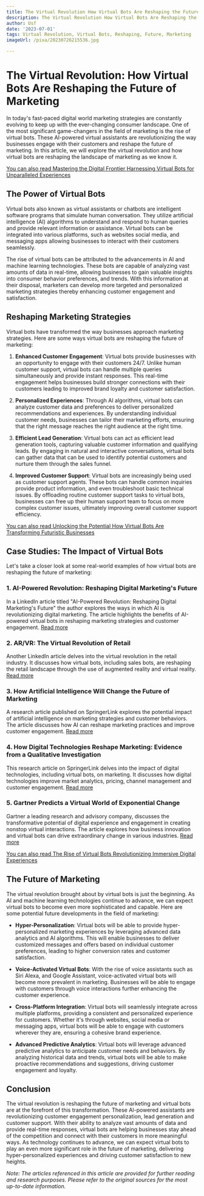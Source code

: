 ```yaml
---
title: The Virtual Revolution How Virtual Bots Are Reshaping the Future of Marketing
description: The Virtual Revolution How Virtual Bots Are Reshaping the Future of Marketing
author: Usf
date: '2023-07-01'
tags: Virtual Revolution, Virtual Bots, Reshaping, Future, Marketing
imageUrl: /pixa/20230726215536.jpg

---
```

# The  Virtual Revolution: How Virtual Bots Are Reshaping the Future of Marketing

In today's fast-paced digital world marketing  strategies are constantly evolving to keep up with the ever-changing  consumer landscape. One of the most significant game-changers in the field of marketing is the rise of virtual bots. These AI-powered virtual assistants are revolutionizing the  way businesses engage with their customers and reshape the future of  marketing. In this article, we will explore  the virtual  revolution and how virtual bots are reshaping the landscape of marketing  as we  know it.

[You can also read Mastering  the Digital Frontier Harnessing Virtual Bots for Unparalleled Experiences](Mastering%20the%20Digital%20Frontier%20Harnessing%20Virtual%20Bots%20for%20Unparalleled%20Experiences)


## The Power of Virtual Bots

Virtual bots also  known as virtual assistants or chatbots are intelligent software programs that simulate human conversation. They utilize artificial intelligence (AI) algorithms to understand and respond  to human  queries and  provide relevant information or assistance. Virtual bots can be integrated into various  platforms,  such as websites social media, and messaging  apps allowing businesses to interact with their customers seamlessly.

The rise of virtual bots can be attributed to the advancements in AI  and machine learning  technologies. These bots are capable  of analyzing vast amounts of  data in real-time, allowing businesses to  gain valuable insights into  consumer behavior preferences, and trends. With this information at their disposal, marketers can develop more targeted and personalized marketing strategies thereby enhancing  customer engagement and satisfaction.

## Reshaping Marketing Strategies

Virtual bots have transformed  the way businesses approach marketing  strategies. Here  are some ways virtual bots are  reshaping the future of marketing:

1. **Enhanced Customer Engagement**: Virtual bots provide businesses with an opportunity to engage with their customers  24/7. Unlike human customer support, virtual bots can handle multiple queries simultaneously  and provide instant responses. This  real-time engagement helps businesses  build stronger connections with their customers leading to  improved brand  loyalty and customer satisfaction.

2. **Personalized Experiences**: Through AI algorithms, virtual bots can analyze customer data and preferences to deliver personalized recommendations and experiences. By understanding individual customer needs, businesses can tailor their marketing efforts, ensuring that the right message reaches the right  audience at the right  time.

3. **Efficient Lead Generation**: Virtual  bots can act as efficient lead generation tools, capturing valuable customer information and qualifying leads. By engaging in natural and  interactive conversations, virtual bots can gather  data that can be used to identify  potential customers and nurture them through the sales funnel.

4. **Improved Customer Support**: Virtual bots are increasingly  being used as  customer support agents. These bots can handle common inquiries provide product information, and even troubleshoot basic  technical issues. By offloading routine customer support tasks to virtual bots, businesses can free up their human support team to focus on more complex customer issues, ultimately improving  overall customer support efficiency.

[You can also read  Unlocking the  Potential How Virtual Bots Are Transforming Futuristic Businesses](Unlocking%20the%20Potential%20How%20Virtual%20Bots%20Are%20Transforming%20Futuristic%20Businesses)


## Case Studies: The Impact of Virtual Bots

Let's take a closer look at some real-world examples of how virtual bots are reshaping  the future of marketing:

###  1. AI-Powered Revolution: Reshaping Digital Marketing's Future

In a LinkedIn article titled "AI-Powered  Revolution:  Reshaping Digital Marketing's Future" the author explores the ways in which AI is revolutionizing digital  marketing. The article highlights the benefits of AI-powered virtual  bots in reshaping marketing strategies  and customer engagement. [Read more](https://www.linkedin.com/pulse/ai-powered-revolution-reshaping-digital-marketings-future)

###  2. AR/VR: The  Virtual Revolution of  Retail

Another LinkedIn article delves into  the virtual revolution in the retail industry. It discusses how virtual bots, including sales bots, are reshaping the retail landscape through the use of augmented reality and virtual reality. [Read more](https://www.linkedin.com/pulse/virtual-revolution-retail-crystal-garcia)

### 3. How  Artificial Intelligence Will  Change the Future of Marketing

A research article published on SpringerLink explores the potential  impact of artificial intelligence on marketing strategies  and customer behaviors. The  article discusses how AI can reshape marketing practices  and improve customer engagement. [Read more](https://link.springer.com/article/10.1007/s11747-019-00696-0)

### 4. How Digital Technologies Reshape Marketing: Evidence from a Qualitative Investigation

This research article on SpringerLink delves into the impact of digital technologies, including virtual bots, on marketing. It discusses how digital  technologies improve market analytics, pricing, channel management and customer engagement. [Read  more](https://link.springer.com/article/10.1007/s43039-023-00063-6)

### 5. Gartner  Predicts  a Virtual World of Exponential Change

Gartner a leading research and advisory company, discusses the transformative potential of digital experience and engagement in creating nonstop virtual  interactions. The article explores  how business innovation and  virtual bots can drive extraordinary change in various industries. [Read more](https://www.gartner.com/smarterwithgartner/gartner-predicts-a-virtual-world-of-exponential-change)

[You can also read The Rise of Virtual  Bots Revolutionizing Immersive  Digital  Experiences](The%20Rise%20of%20Virtual%20Bots%20Revolutionizing%20Immersive%20Digital%20Experiences)


## The Future of Marketing

The virtual revolution  brought about by virtual bots is just the beginning. As AI and machine learning technologies continue to advance,  we can expect virtual bots  to become even more sophisticated and capable. Here are some  potential  future developments in the field of marketing:

- **Hyper-Personalization**: Virtual bots will be able to provide  hyper-personalized marketing experiences by leveraging advanced data analytics and AI  algorithms. This will enable businesses to deliver customized messages and offers based on individual customer preferences, leading to higher conversion rates and customer satisfaction.

- **Voice-Activated Virtual Bots**: With the rise of voice assistants such as Siri Alexa, and Google Assistant, voice-activated virtual bots will become more prevalent in marketing.  Businesses will be able to engage with customers through voice interactions  further enhancing the customer experience.

- **Cross-Platform Integration**: Virtual bots will  seamlessly integrate across multiple platforms, providing a consistent and personalized experience for customers.  Whether it's through websites, social media or messaging apps, virtual bots will  be  able to engage with customers wherever they are, ensuring  a cohesive brand  experience.

- **Advanced Predictive Analytics**: Virtual bots will leverage advanced predictive analytics to anticipate customer  needs and behaviors. By analyzing historical data and trends, virtual bots will be able to make proactive recommendations and suggestions, driving customer engagement and loyalty.

## Conclusion

The virtual revolution is reshaping  the future of marketing  and virtual  bots are  at the forefront of this  transformation. These AI-powered  assistants are revolutionizing customer engagement personalization, lead generation and customer support. With their ability to analyze vast amounts of data and provide real-time responses, virtual bots are  helping businesses stay ahead  of the competition and connect  with their customers in more  meaningful ways. As technology continues to advance, we can expect virtual  bots to play an  even more significant role in the future  of marketing, delivering hyper-personalized experiences and driving customer satisfaction to new heights.

*Note:  The articles referenced in this  article are provided for further  reading and research purposes. Please refer to the original sources for the most up-to-date information.*